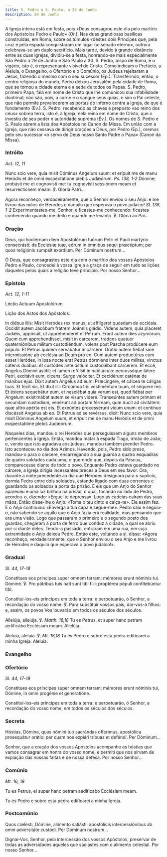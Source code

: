 ```yaml
---
title: S. Pedro e S. Paulo, a 29 de Junho
description: 29 de Junho
---
```


<aside>
  A Igreja inteira está em festa, pois «Deus consagrou este dia pelo martírio
  dos Apóstolos Pedro e Paulo» (Or.). Nas duas grandiosas basílicas construídas,
  em Roma, sobre os túmulos «destes dois Príncipes que, pela cruz e pela espada
  conquistaram um lugar no senado eterno», outrora celebrava-se um duplo
  sacrifício. Mais tarde, devido à grande distância entre as duas igrejas,
  dividiu-se a festa, honrando-se mais especialmente São Pedro a 29 de Junho e
  São Paulo a 30. S. Pedro, bispo de Roma, é o vigário, isto é, o representante
  visível de Cristo. Como indicam o Prefácio, a Aleluia, o Evangelho, o
  Ofertório e o Comúnio, os Judeus rejeitaram a Jesus, fazendo o mesmo com o seu
  sucessor (Ep.). Transferindo, então, o centro religioso do mundo, Pedro deixou
  Jerusalém pela cidade de Roma, que se tornou a cidade eterna e a sede de todos
  os Papas. S. Pedro, primeiro Papa, fala em nome de Cristo que lhe comunicou
  sua infabilidade doutrinal; não são, pois, a carne e o sangue seus guias, e
  sim o Pai celeste, que não permite prevalecerem as portas do inferno contra a
  Igreja, de que é fundamento (Ev.). S. Pedro, recebendo as chaves é preposto
  «ao reino dos céus» sobrea terra, isto é, à Igreja; nela reina em nome de
  Cristo, que o investiu de seu poder e autoridade suprema (Ev.). Os nomes de S.
  Pedro e S. Paulo abrem a lista dos Apóstolos no Canon da Missa. Em união com a
  Igreja, que não cessava de dirigir orações a Deus, por Pedro (Ep.), oremos
  pelo seu sucessor «o servo de Deus nosso Santo Padre o Papa» (Canon da Missa).
</aside>

### Intróito

<em>Act. 12, 11</em>

<div class="side-by-side not-content">

Nunc scio vere, quia misit Dóminus Angelum suum: et erípuit me de manu Heródis et de omni exspectatióne plebis Judæórum. <em>Ps. 138, 1-2</em> Dómine; probásti me et cognovísti me: tu cognovísti sessiónem meam et resurrectiónem meam. ℣. Gloria Patri...

Agora reconheço, verdadeiramente, que o Senhor enviou o seu Anjo: e me livrou das mãos de Herodes e daquilo que esperava o povo judaico! <em>Sl. 138, 1-2</em> Experimentastes-me, Senhor, e ficastes-me conhecendo: ficastes conhecendo quando me deito e quando me levanto. ℣. Glória ao Pai...

</div>

### Oração

<div class="side-by-side not-content">

Deus, qui hodiérnam diem Apostolórum tuórum Petri et Pauli martýrio consecrásti: da Ecclésiæ tuæ, eórum in ómnibus sequi præcéptum; per quos religiónis sumpsit exórdium. Per Dóminum nostrum...

Ó Deus, que consagrastes este dia com o martírio dos vossos Apóstolos Pedro e Paulo, concedei à vossa Igreja a graça de seguir em tudo as lições daqueles pelos quais a religião teve princípio. Por nosso Senhor...

</div>

### Epístola

<em>Act. 12, 1-11</em>

<div class="side-by-side not-content">

Léctio Actuum Apostolórum.

Lição dos Actos dos Apóstolos.

In diébus illis: Misit Heródes rex manus, ut afflígeret quosdam de ecclésia. Occidit autem Jacóbum fratrem Joánnis gládio. Videns autem, quia placeret Judǽis, appósuit, ut apprehénderet et Petrum. Erant autem dies azymórum. Quem cum apprehendísset, misit in cárcerem, tradens quatuor quaterniónibus mílitum custodiéndum, volens post Pascha prodúcere eum pópulo. Et Petrus quidem servabátur in cárcere. Orátio autem fiébat sine intermissióne ab ecclésia ad Deum pro eo. Cum autem productúrus eum esset Heródes, in ipsa nocte erat Petrus dórmiens inter duos mílites, vinctus caténis duábus: et custódes ante óstium custodiébant cárcerem. Et ecce, Angelus Dómini ástitit: et lumen refúlsit in habitáculo: percussóque látere Petri, excitávit eum, dicens: Surge velóciter. Et cecidérunt caténæ de mánibus ejus. Dixit autem Angelus ad eum: Præcíngere, et cálcea te cáligas tuas. Et fecit sic. Et dixit illi: Circúmda tibi vestiméntum tuum, et séquere me. Et éxiens sequebátur eum, et nesciébat quia verum est, quod fiébat per Angelum: existimábat autem se visum vidére. Transeúntes autem primam et secundam custódiam, venérunt ad portam férream, quæ ducit ad civitátem: quæ ultro apérta est eis. Et exeúntes processérunt vicum unum: et contínuo discéssit Angelus ab eo. Et Petrus ad se revérsus, dixit: Nunc scio vere, quia misit Dóminus Angelum suum, et erípuit me de manu Heródis et de omni exspectatióne plebis Judæórum.

Naqueles dias, mandou o rei Herodes que perseguissem alguns membros pertencentes à Igreja. Então, mandou matar à espada Tiago, irmão de João; e, vendo que isto agradava aos judeus, mandou também prender Pedro. Isto aconteceu no dia dos Ázimos. Havendo, pois, Pedro sido preso, mandou-o para o cárcere, encarregando a sua guarda a quatro esquadras de quatro soldados cada uma; e querendo que, depois da Páscoa, comparecesse diante de todo o povo. Enquanto Pedro estava guardado no cárcere, a Igreja dirigia incessantes preces a Deus em seu favor. Ora, durante a noite precedente ao dia que Herodes designara para o suplício, dormia Pedro entre dois soldados, estando ligado com duas correntes e guardando os soldados a porta da prisão. E eis que um Anjo do Senhor apareceu e uma luz brilhou na prisão, o qual, tocando no lado de Pedro, acordou-o, dizendo: «Ergue-te depressa». Logo as cadeias caíram das suas mãos. Então disse-lhe o Anjo: «Toma o teu cinto e calça-te». Ele assim fez. E o Anjo continuou: «Enverga a tua capa e segue-me». Pedro saiu e seguiu-o, não sabendo se aquilo que o Anjo fazia era realidade, mas pensando que era uma visão. Logo que passaram o primeiro e o segundo posto dos guardas, chegaram à porta de ferro que conduz à cidade, a qual se abriu por si diante deles. Tendo-a passado, entraram em uma rua, em cuja extremidade o Anjo deixou Pedro. Então este, voltando a si, disse: «Agora reconheço, verdadeiramente, que o Senhor enviou o seu Anjo e me livrou de Herodes e daquilo que esperava o povo judaico!».

</div>

### Gradual

<em>Sl. 44, 17-18</em>

<div class="side-by-side not-content">

Constítues eos príncipes super omnem terram: mémores erunt nóminis tui. Dómine. ℣. Pro pátribus tuis nati sunt tibi fílii: proptérea pópuli confítebúntur tibi.

Constitui-los-eis príncipes em toda a terra: e perpetuarão, ó Senhor, a recordação do vosso nome. ℣. Para substituir vossos pais, dar-vos-á filhos: e, assim, os povos Vos louvarão em todos os séculos dos séculos.

Allelúja, allelúja. ℣. <em>Matth. 18,18</em> Tu es Petrus, et super hanc petram ædificábo Ecclésiam meam. Allelúja.

Aleluia, aleluia. ℣. <em>Mt. 18,18</em> Tu és Pedro e sobre esta pedra edificarei a minha Igreja. Aleluia.

</div>

### Evangelho


<LinkCard
  href="/missal/santos/02-22#evangelho"
  title="Cadeira de S. Pedro em Roma"
/>

### Ofertório

<em>Sl. 44, 17-18</em>

<div class="side-by-side not-content">

Constítues eos príncipes super omnem terram: mémores erunt nóminis tui, Dómine, in omni progénie et generatióne.

Constitui-los-eis príncipes em toda a terra: e perpetuarão, ó Senhor, a recordação do vosso nome, em todos os séculos dos séculos.

</div>

### Secreta

<div class="side-by-side not-content">

Hóstias, Dómine, quas nómini tuo sacrándas offérimus, apostólica prosequátur orátio: per quam nos expiári tríbuas et deféndi. Per Dóminum...

Senhor, que a oração dos vossos Apóstolos acompanhe as hóstias que vamos consagrar em honra do vosso nome, e permiti que nos sirvam de expiação das nossas faltas e de nossa defesa. Por nosso Senhor...

</div>

### Comúnio

<em>Mt. 16, 18</em>

<div class="side-by-side not-content">

Tu es Petrus, ei super hanc petram aedificabo Ecclésiam meam.

Tu és Pedro e sobre esta pedra edificarei a minha Igreja.

</div>

### Postcomúnio

<div class="side-by-side not-content">

Quos cœlésti, Dómine, alimento satiásti: apostólicis intercessiónibus ab omni adversitáte custódi. Per Dóminum nostrum...

Dignai-Vos, Senhor, pela intercessão dos vossos Apóstolos, preservar de todas as adversidades aqueles que saciastes com o alimento celestial. Por nosso Senhor...

</div>
